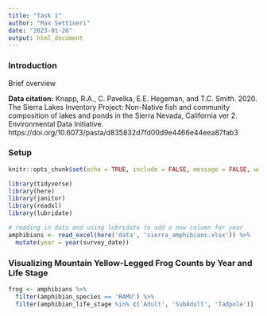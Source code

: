 ```yaml
---
title: "Task 1"
author: "Max Settineri"
date: "2023-01-26"
output: html_document
---
```

### Introduction
Brief overview

**Data citation:** Knapp, R.A., C. Pavelka, E.E. Hegeman, and T.C. Smith. 2020. The Sierra Lakes Inventory Project: Non-Native fish and community composition of lakes and ponds in the Sierra Nevada, California ver 2. Environmental Data Initiative. https://doi.org/10.6073/pasta/d835832d7fd00d9e4466e44eea87fab3

### Setup 
```r
knitr::opts_chunk$set(echo = TRUE, include = FALSE, message = FALSE, warning = FALSE)

library(tidyverse)
library(here)
library(janitor)
library(readxl)
library(lubridate)


```

```r
# reading in data and using lubridate to add a new column for year
amphibians <- read_excel(here('data', 'sierra_amphibians.xlsx')) %>% 
  mutate(year = year(survey_date))
```

### Visualizing Mountain Yellow-Legged Frog Counts by Year and Life Stage
```r
frog <- amphibians %>% 
  filter(amphibian_species == 'RAMU') %>%
  filter(amphibian_life_stage %in% c('Adult', 'SubAdult', 'Tadpole'))


```

